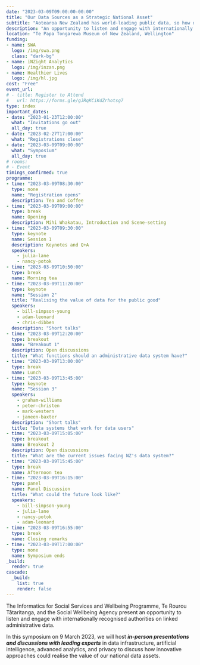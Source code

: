 ```yaml
---
date: "2023-03-09T09:00:00-00:00"
title: "Our Data Sources as a Strategic National Asset"
subtitle: "Aotearoa New Zealand has world-leading public data, so how do we realise the value of these data assets?"
description: "An opportunity to listen and engage with internationally recognised authorities on linked administrative data."
location: "Te Papa Tongarewa Museum of New Zealand, Wellington"
funding:
- name: SWA
  logo: /img/swa.png
  class: "dark-bg"
- name: iNZight Analytics
  logo: /img/inzan.png
- name: Healthier Lives
  logo: /img/hl.jpg
cost: "Free"
event_url:
# - title: Register to Attend
#   url: https://forms.gle/gJRqKCiKdZrhotsg7
type: index
important_dates:
- date: "2023-01-23T12:00:00"
  what: "Invitations go out"
  all_day: true
- date: "2023-02-27T17:00:00"
  what: "Registrations close"
- date: "2023-03-09T09:00:00"
  what: "Symposium"
  all_day: true
# rooms:
# - Event
timings_confirmed: true
programme:
- time: "2023-03-09T08:30:00"
  type: none
  name: "Registration opens"
  description: Tea and Coffee
- time: "2023-03-09T09:00:00"
  type: break
  name: Opening
  description: Mihi Whakatau, Introduction and Scene-setting
- time: "2023-03-09T09:30:00"
  type: keynote
  name: Session 1
  description: Keynotes and Q+A
  speakers:
    - julia-lane
    - nancy-potok
- time: "2023-03-09T10:50:00"
  type: break
  name: Morning tea
- time: "2023-03-09T11:20:00"
  type: keynote
  name: "Session 2"
  title: "Realising the value of data for the public good"
  speakers:
    - bill-simpson-young
    - adam-leonard
    - chris-dibben
  description: "Short talks"
- time: "2023-03-09T12:20:00"
  type: breakout
  name: "Breakout 1"
  description: Open discussions
  title: "What functions should an administrative data system have?"
- time: "2023-03-09T13:00:00"
  type: break
  name: Lunch
- time: "2023-03-09T13:45:00"
  type: keynote
  name: "Session 3"
  speakers:
    - graham-williams
    - peter-christen
    - mark-western
    - janeen-baxter
  description: "Short talks"
  title: "Data systems that work for data users"
- time: "2023-03-09T15:05:00"
  type: breakout
  name: Breakout 2
  description: Open discussions
  title: "What are the current issues facing NZ's data system?"
- time: "2023-03-09T15:45:00"
  type: break
  name: Afternoon tea
- time: "2023-03-09T16:15:00"
  type: panel
  name: Panel Discussion
  title: "What could the future look like?"
  speakers:
    - bill-simpson-young
    - julia-lane
    - nancy-potok
    - adam-leonard
- time: "2023-03-09T16:55:00"
  type: break
  name: Closing remarks
- time: "2023-03-09T17:00:00"
  type: none
  name: Symposium ends
_build:
  render: true
cascade:
  _build:
    list: true
    render: false
---
```


The Informatics for Social Services and Wellbeing Programme, Te Rourou Tātaritanga, and the Social Wellbeing Agency present an opportunity to listen and engage with internationally recognised authorities on linked administrative data.

In this symposium on 9 March 2023, we will host ***in-person presentations and discussions with leading experts*** in data infrastructure, artificial intelligence, advanced analytics, and privacy to discuss how innovative approaches could realise the value of our national data assets.
